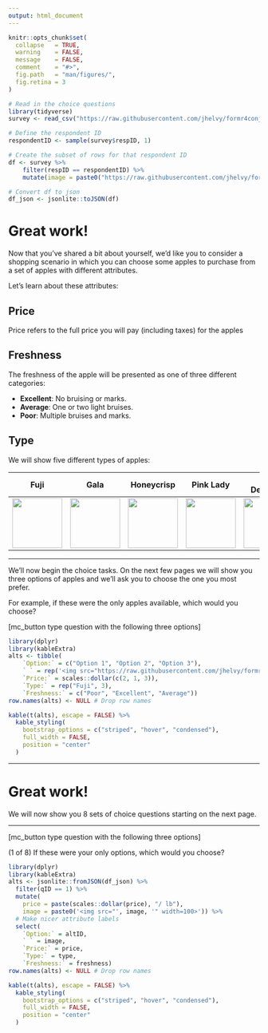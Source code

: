 ```yaml
---
output: html_document
---
```


```r
knitr::opts_chunk$set(
  collapse   = TRUE,
  warning    = FALSE,
  message    = FALSE,
  comment    = "#>",
  fig.path   = "man/figures/",
  fig.retina = 3
)
```

```r
# Read in the choice questions
library(tidyverse)
survey <- read_csv("https://raw.githubusercontent.com/jhelvy/formr4conjoint/master/survey/choice_questions.csv")

# Define the respondent ID
respondentID <- sample(survey$respID, 1)

# Create the subset of rows for that respondent ID
df <- survey %>%
    filter(respID == respondentID) %>%
    mutate(image = paste0("https://raw.githubusercontent.com/jhelvy/formr4conjoint/master/survey/images/", image))

# Convert df to json
df_json <- jsonlite::toJSON(df)
```

# Great work! 

Now that you've shared a bit about yourself, we'd like you to consider a shopping scenario in which you can choose some apples to purchase from a set of apples with different attributes.

Let's learn about these attributes:

## Price

Price refers to the full price you will pay (including taxes) for the apples

## Freshness

The freshness of the apple will be presented as one of three different categories:

- **Excellent**: No bruising or marks. 
- **Average**: One or two light bruises. 
- **Poor**: Multiple bruises and marks.

## Type

We will show five different types of apples:

Fuji | Gala | Honeycrisp | Pink Lady | Red Delicious
-----|------|------------|-----------|--------------
<img src="https://raw.githubusercontent.com/jhelvy/formr4conjoint/master/survey/images/fuji.jpg" width=100> | <img src="https://raw.githubusercontent.com/jhelvy/formr4conjoint/master/survey/images/gala.jpg" width=100> | <img src="https://raw.githubusercontent.com/jhelvy/formr4conjoint/master/survey/images/honeycrisp.jpg" width=100> | <img src="https://raw.githubusercontent.com/jhelvy/formr4conjoint/master/survey/images/pinkLady.jpg" width=100> | <img src="https://raw.githubusercontent.com/jhelvy/formr4conjoint/master/survey/images/redDelicious.jpg" width=100>

---

We'll now begin the choice tasks. On the next few pages we will show you three options of apples and we'll ask you to choose the one you most prefer. 

For example, if these were the only apples available, which would you choose?

[mc_button type question with the following three options]

```r
library(dplyr)
library(kableExtra)
alts <- tibble(
    `Option:` = c("Option 1", "Option 2", "Option 3"), 
    ` ` = rep('<img src="https://raw.githubusercontent.com/jhelvy/formr4conjoint/master/survey/images/fuji.jpg" width=100>', 3),
    `Price:` = scales::dollar(c(2, 1, 3)), 
    `Type:` = rep("Fuji", 3), 
    `Freshness:` = c("Poor", "Excellent", "Average"))
row.names(alts) <- NULL # Drop row names

kable(t(alts), escape = FALSE) %>% 
  kable_styling(
    bootstrap_options = c("striped", "hover", "condensed"), 
    full_width = FALSE, 
    position = "center"
  )
```

---

# Great work!

We will now show you 8 sets of choice questions starting on the next page.

---

[mc_button type question with the following three options]

(1 of 8) If these were your only options, which would you choose?

```r
library(dplyr)
library(kableExtra)
alts <- jsonlite::fromJSON(df_json) %>%
  filter(qID == 1) %>% 
  mutate(
    price = paste(scales::dollar(price), "/ lb"),
    image = paste0('<img src="', image, '" width=100>')) %>% 
  # Make nicer attribute labels
  select(
    `Option:` = altID, 
    ` ` = image,
    `Price:` = price, 
    `Type:` = type, 
    `Freshness:` = freshness)
row.names(alts) <- NULL # Drop row names

kable(t(alts), escape = FALSE) %>% 
  kable_styling(
    bootstrap_options = c("striped", "hover", "condensed"), 
    full_width = FALSE, 
    position = "center"
  )
```


